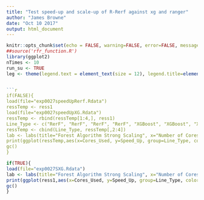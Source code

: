 ```yaml
---
title: "Test speed-up and scale-up of R-Rerf against xg and ranger"
author: "James Browne"
date: "Oct 10 2017"
output: html_document
---
```


```r
knitr::opts_chunk$set(echo = FALSE, warning=FALSE, error=FALSE, message=FALSE, cache = FALSE)
##source('rfr_function.R')
library(ggplot2)
nTimes <- 10
run_su <- TRUE
leg <- theme(legend.text = element_text(size = 12), legend.title=element_blank(), plot.title = element_text(size = 16,  face="bold"), plot.subtitle = element_text(size = 12),axis.title.x = element_text(size=12), axis.text.x = element_text(size=12), axis.title.y = element_text(size=12), axis.text.y = element_text(size=12))


```r
if(FALSE){
load(file="exp0027speedUpRerf.Rdata")
ressTemp <- ress1
load(file="exp0027speedUpXG.Rdata")
ressTemp <- rbind(ressTemp[1:4,], ress1)
Line_Type <- c("RerF", "RerF", "RerF", "RerF", "XGBoost", "XGBoost", "XGBoost", "XGBoost", "Ideal", "Ideal", "Ideal", "Ideal")
ressTemp <- cbind(Line_Type, ressTemp[,2:4])
lab <- labs(title="Forest Algorithm Strong Scaling", x="Number of Cores", y="Relative Performance", subtitle =paste("Dataset Size: 168MB"))
print(ggplot(ressTemp,aes(x=Cores_Used, y=Speed_Up, group=Line_Type, color=Line_Type))+geom_line()+lab +leg +scale_y_continuous(trans = "log2", breaks = c(2,4,8,16)))
gc()
}
```
```r
if(TRUE){
load(file="exp0027SXG.Rdata")
lab <- labs(title="Forest Algorithm Strong Scaling", x="Number of Cores", y="Relative Performance", subtitle =paste("Dataset Size: MNIST(168MB)"))
print(ggplot(ress1,aes(x=Cores_Used, y=Speed_Up, group=Line_Type, color=Line_Type))+geom_line()+lab +leg +scale_y_continuous(trans = "log2", breaks = c(2,4,8,16,32)))
gc()
}
```

